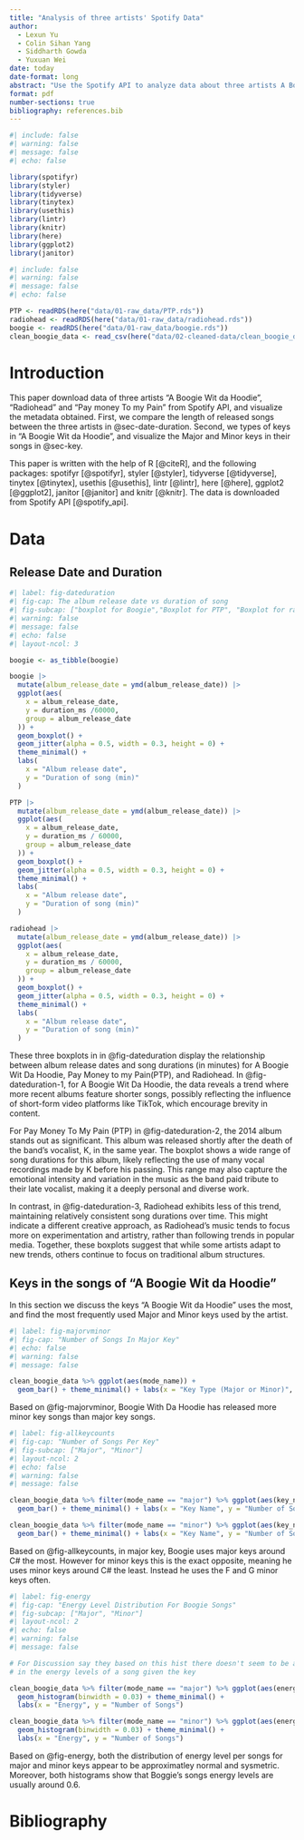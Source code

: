 ```yaml
---
title: "Analysis of three artists' Spotify Data"
author: 
  - Lexun Yu
  - Colin Sihan Yang
  - Siddharth Gowda
  - Yuxuan Wei
date: today
date-format: long
abstract: "Use the Spotify API to analyze data about three artists A Boogie Wit da Hoodie, Radiohead and Pay money To my Pain."
format: pdf
number-sections: true
bibliography: references.bib
---
```


```r
#| include: false
#| warning: false
#| message: false
#| echo: false

library(spotifyr)
library(styler)
library(tidyverse)
library(tinytex)
library(usethis)
library(lintr)
library(knitr)
library(here)
library(ggplot2)
library(janitor)
```

```r
#| include: false
#| warning: false
#| message: false
#| echo: false

PTP <- readRDS(here("data/01-raw_data/PTP.rds"))
radiohead <- readRDS(here("data/01-raw_data/radiohead.rds"))
boogie <- readRDS(here("data/01-raw_data/boogie.rds"))
clean_boogie_data <- read_csv(here("data/02-cleaned-data/clean_boogie_data.csv"))
```

# Introduction
This paper download data of three artists "A Boogie Wit da Hoodie", "Radiohead" and "Pay money To my Pain" from Spotify API, and visualize the metadata obtained. First, we compare the length of released songs between the three artists in @sec-date-duration. Second, we types of keys in "A Boogie Wit da Hoodie", and visualize the Major and Minor keys in their songs in @sec-key.

This paper is written with the help of R [@citeR], and the following packages: spotifyr [@spotifyr], styler [@styler], tidyverse [@tidyverse], tinytex [@tinytex], usethis [@usethis], lintr [@lintr], here [@here], ggplot2 [@ggplot2], janitor [@janitor] and knitr [@knitr]. The data is downloaded from Spotify API [@spotify_api].


# Data
## Release Date and Duration {#sec-date-duration}
```r
#| label: fig-dateduration
#| fig-cap: The album release date vs duration of song 
#| fig-subcap: ["boxplot for Boogie","Boxplot for PTP", "Boxplot for radiohead"] 
#| warning: false
#| message: false
#| echo: false
#| layout-ncol: 3

boogie <- as_tibble(boogie)

boogie |>
  mutate(album_release_date = ymd(album_release_date)) |>
  ggplot(aes(
    x = album_release_date,
    y = duration_ms /60000,
    group = album_release_date
  )) +
  geom_boxplot() +
  geom_jitter(alpha = 0.5, width = 0.3, height = 0) +
  theme_minimal() +
  labs(
    x = "Album release date",
    y = "Duration of song (min)"
  )

PTP |>
  mutate(album_release_date = ymd(album_release_date)) |>
  ggplot(aes(
    x = album_release_date,
    y = duration_ms / 60000,
    group = album_release_date
  )) +
  geom_boxplot() +
  geom_jitter(alpha = 0.5, width = 0.3, height = 0) +
  theme_minimal() +
  labs(
    x = "Album release date",
    y = "Duration of song (min)"
  )

radiohead |>
  mutate(album_release_date = ymd(album_release_date)) |>
  ggplot(aes(
    x = album_release_date,
    y = duration_ms / 60000,
    group = album_release_date
  )) +
  geom_boxplot() +
  geom_jitter(alpha = 0.5, width = 0.3, height = 0) +
  theme_minimal() +
  labs(
    x = "Album release date",
    y = "Duration of song (min)"
  )

```

These three boxplots in in @fig-dateduration display the relationship between album release dates and song durations (in minutes) for A Boogie Wit Da Hoodie, Pay Money to my Pain(PTP), and Radiohead. In @fig-dateduration-1, for A Boogie Wit Da Hoodie, the data reveals a trend where more recent albums feature shorter songs, possibly reflecting the influence of short-form video platforms like TikTok, which encourage brevity in content.

For Pay Money To My Pain (PTP) in @fig-dateduration-2, the 2014 album stands out as significant. This album was released shortly after the death of the band's vocalist, K, in the same year. The boxplot shows a wide range of song durations for this album, likely reflecting the use of many vocal recordings made by K before his passing. This range may also capture the emotional intensity and variation in the music as the band paid tribute to their late vocalist, making it a deeply personal and diverse work.

In contrast, in @fig-dateduration-3, Radiohead exhibits less of this trend, maintaining relatively consistent song durations over time. This might indicate a different creative approach, as Radiohead’s music tends to focus more on experimentation and artistry, rather than following trends in popular media. Together, these boxplots suggest that while some artists adapt to new trends, others continue to focus on traditional album structures.

## Keys in the songs of "A Boogie Wit da Hoodie" {#sec-key}
In this section we discuss the keys "A Boogie Wit da Hoodie" uses the most, and find the most frequently used Major and Minor keys used by the artist. 

```r
#| label: fig-majorvminor
#| fig-cap: "Number of Songs In Major Key"
#| echo: false
#| warning: false
#| message: false

clean_boogie_data %>% ggplot(aes(mode_name)) +
  geom_bar() + theme_minimal() + labs(x = "Key Type (Major or Minor)", y = "Number of Songs")


```
Based on @fig-majorvminor, Boogie With Da Hoodie has released more minor key songs than major key songs. 


```r
#| label: fig-allkeycounts
#| fig-cap: "Number of Songs Per Key"
#| fig-subcap: ["Major", "Minor"]
#| layout-ncol: 2
#| echo: false
#| warning: false
#| message: false

clean_boogie_data %>% filter(mode_name == "major") %>% ggplot(aes(key_name)) +
  geom_bar() + theme_minimal() + labs(x = "Key Name", y = "Number of Songs in Key")

clean_boogie_data %>% filter(mode_name == "minor") %>% ggplot(aes(key_name)) +
  geom_bar() + theme_minimal() + labs(x = "Key Name", y = "Number of Songs in Key")

```
Based on @fig-allkeycounts, in major key, Boogie uses major keys around C# the most. However for minor keys this is the exact opposite, meaning he uses minor keys around C# the least. Instead he uses the F and G minor keys often.

```r
#| label: fig-energy
#| fig-cap: "Energy Level Distribution For Boogie Songs"
#| fig-subcap: ["Major", "Minor"]
#| layout-ncol: 2
#| echo: false
#| warning: false
#| message: false

# For Discussion say they based on this hist there doesn't seem to be a difference
# in the energy levels of a song given the key

clean_boogie_data %>% filter(mode_name == "major") %>% ggplot(aes(energy)) +
  geom_histogram(binwidth = 0.03) + theme_minimal() + 
  labs(x = "Energy", y = "Number of Songs")

clean_boogie_data %>% filter(mode_name == "minor") %>% ggplot(aes(energy)) +
  geom_histogram(binwidth = 0.03) + theme_minimal() + 
  labs(x = "Energy", y = "Number of Songs")

```

Based on @fig-energy, both the distribution of energy level per songs for major and minor keys appear to be approximatley normal and sysmetric. Moreover, both histograms show that Boggie's songs energy levels are usually around 0.6.

\newpage

# Bibliography